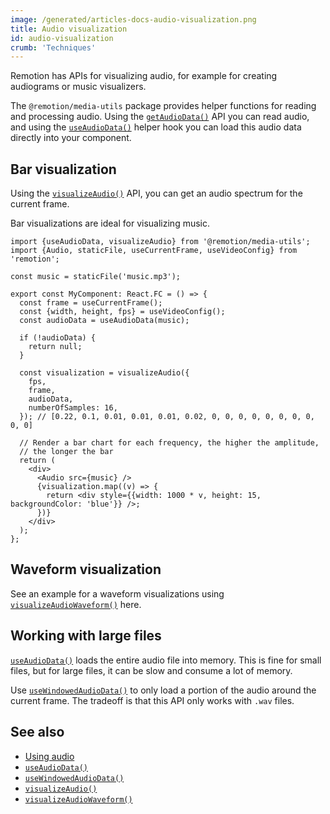 ```yaml
---
image: /generated/articles-docs-audio-visualization.png
title: Audio visualization
id: audio-visualization
crumb: 'Techniques'
---
```


Remotion has APIs for visualizing audio, for example for creating audiograms or music visualizers.

The `@remotion/media-utils` package provides helper functions for reading and processing audio. Using the [`getAudioData()`](/docs/get-audio-data) API you can read audio, and using the [`useAudioData()`](/docs/use-audio-data) helper hook you can load this audio data directly into your component.

## Bar visualization

Using the [`visualizeAudio()`](/docs/visualize-audio) API, you can get an audio spectrum for the current frame.

Bar visualizations are ideal for visualizing music.

```tsx twoslash
import {useAudioData, visualizeAudio} from '@remotion/media-utils';
import {Audio, staticFile, useCurrentFrame, useVideoConfig} from 'remotion';

const music = staticFile('music.mp3');

export const MyComponent: React.FC = () => {
  const frame = useCurrentFrame();
  const {width, height, fps} = useVideoConfig();
  const audioData = useAudioData(music);

  if (!audioData) {
    return null;
  }

  const visualization = visualizeAudio({
    fps,
    frame,
    audioData,
    numberOfSamples: 16,
  }); // [0.22, 0.1, 0.01, 0.01, 0.01, 0.02, 0, 0, 0, 0, 0, 0, 0, 0, 0, 0]

  // Render a bar chart for each frequency, the higher the amplitude,
  // the longer the bar
  return (
    <div>
      <Audio src={music} />
      {visualization.map((v) => {
        return <div style={{width: 1000 * v, height: 15, backgroundColor: 'blue'}} />;
      })}
    </div>
  );
};
```

## Waveform visualization

See an example for a waveform visualizations using [`visualizeAudioWaveform()`](/docs/media-utils/visualize-audio-waveform) here.


<AudioWaveFormExample type="moving" />

## Working with large files

[`useAudioData()`](/docs/use-audio-data) loads the entire audio file into memory.
This is fine for small files, but for large files, it can be slow and consume a lot of memory.

Use [`useWindowedAudioData()`](/docs/use-windowed-audio-data) to only load a portion of the audio around the current frame.
The tradeoff is that this API only works with `.wav` files.

## See also

- [Using audio](/docs/using-audio)
- [`useAudioData()`](/docs/use-audio-data)
- [`useWindowedAudioData()`](/docs/use-windowed-audio-data)
- [`visualizeAudio()`](/docs/visualize-audio)
- [`visualizeAudioWaveform()`](/docs/media-utils/visualize-audio-waveform)
